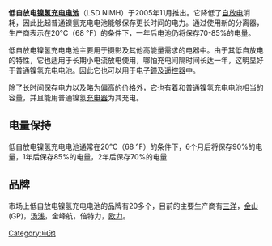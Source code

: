 '''低自放电[[鎳氫電池|镍氢充电电池]]'''（LSD NiMH）于2005年11月推出。它降低了[[自放电|自放电]]消耗，因此比起普通镍氢充电电池能够保存更长时间的电力。通过使用新的分离器，生产商表示在20°C（68 °F）的条件下，一年后电池仍将保存70-85%的电量。

低自放电镍氢充电电池主要用于摄影及其他高能量需求的电器中。由于其低自放电的特性，它也适用于长期小电流放电使用，哪怕充电间隔时间长达一年，这明显好于普通镍氢充电电池。因此它也可以用于电子[[鐘|鐘]]及[[遥控器|遥控器]]中。

除了长时间保存电力以及略为偏高的价格外，它也有着和普通镍氢充电电池相当的容量，并且能用普通镍氢[[充电器|充电器]]为其充电。

== 电量保持 ==

低自放电镍氢充电电池通常在20°C（68 °F）的条件下，6个月后将保存90%的电量，1年后保存85%的电量，2年后保存70%的电量

== 品牌 ==

市场上低自放电镍氢充电电池的品牌有20多个，目前的主要生产商有[[三洋|三洋]]，[[金山工业(集团)|金山]](GP)，[[汤浅|汤浅]]，金峰航，倍特力，[[欧力|欧力]]。

[[Category:电池|Category:电池]]